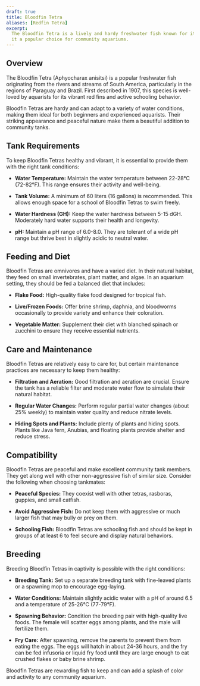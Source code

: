 ```yaml
---
draft: true
title: Bloodfin Tetra
aliases: [Redfin Tetra]
excerpt:
  The Bloodfin Tetra is a lively and hardy freshwater fish known for its striking red fins and peaceful nature, making
  it a popular choice for community aquariums.
---
```


## Overview

The Bloodfin Tetra (Aphyocharax anisitsi) is a popular freshwater fish originating from the rivers and streams of South
America, particularly in the regions of Paraguay and Brazil. First described in 1907, this species is well-loved by
aquarists for its vibrant red fins and active schooling behavior.

Bloodfin Tetras are hardy and can adapt to a variety of water conditions, making them ideal for both beginners and
experienced aquarists. Their striking appearance and peaceful nature make them a beautiful addition to community tanks.

## Tank Requirements

To keep Bloodfin Tetras healthy and vibrant, it is essential to provide them with the right tank conditions:

- **Water Temperature:** Maintain the water temperature between 22-28°C (72-82°F). This range ensures their activity and
  well-being.

- **Tank Volume:** A minimum of 60 liters (16 gallons) is recommended. This allows enough space for a school of Bloodfin
  Tetras to swim freely.

- **Water Hardness (GH):** Keep the water hardness between 5-15 dGH. Moderately hard water supports their health and
  longevity.

- **pH:** Maintain a pH range of 6.0-8.0. They are tolerant of a wide pH range but thrive best in slightly acidic to
  neutral water.

## Feeding and Diet

Bloodfin Tetras are omnivores and have a varied diet. In their natural habitat, they feed on small invertebrates, plant
matter, and algae. In an aquarium setting, they should be fed a balanced diet that includes:

- **Flake Food:** High-quality flake food designed for tropical fish.

- **Live/Frozen Foods:** Offer brine shrimp, daphnia, and bloodworms occasionally to provide variety and enhance their
  coloration.

- **Vegetable Matter:** Supplement their diet with blanched spinach or zucchini to ensure they receive essential
  nutrients.

## Care and Maintenance

Bloodfin Tetras are relatively easy to care for, but certain maintenance practices are necessary to keep them healthy:

- **Filtration and Aeration:** Good filtration and aeration are crucial. Ensure the tank has a reliable filter and
  moderate water flow to simulate their natural habitat.

- **Regular Water Changes:** Perform regular partial water changes (about 25% weekly) to maintain water quality and
  reduce nitrate levels.

- **Hiding Spots and Plants:** Include plenty of plants and hiding spots. Plants like Java fern, Anubias, and floating
  plants provide shelter and reduce stress.

## Compatibility

Bloodfin Tetras are peaceful and make excellent community tank members. They get along well with other non-aggressive
fish of similar size. Consider the following when choosing tankmates:

- **Peaceful Species:** They coexist well with other tetras, rasboras, guppies, and small catfish.

- **Avoid Aggressive Fish:** Do not keep them with aggressive or much larger fish that may bully or prey on them.

- **Schooling Fish:** Bloodfin Tetras are schooling fish and should be kept in groups of at least 6 to feel secure and
  display natural behaviors.

## Breeding

Breeding Bloodfin Tetras in captivity is possible with the right conditions:

- **Breeding Tank:** Set up a separate breeding tank with fine-leaved plants or a spawning mop to encourage egg-laying.

- **Water Conditions:** Maintain slightly acidic water with a pH of around 6.5 and a temperature of 25-26°C (77-79°F).

- **Spawning Behavior:** Condition the breeding pair with high-quality live foods. The female will scatter eggs among
  plants, and the male will fertilize them.

- **Fry Care:** After spawning, remove the parents to prevent them from eating the eggs. The eggs will hatch in about
  24-36 hours, and the fry can be fed infusoria or liquid fry food until they are large enough to eat crushed flakes or
  baby brine shrimp.

Bloodfin Tetras are rewarding fish to keep and can add a splash of color and activity to any community aquarium.
